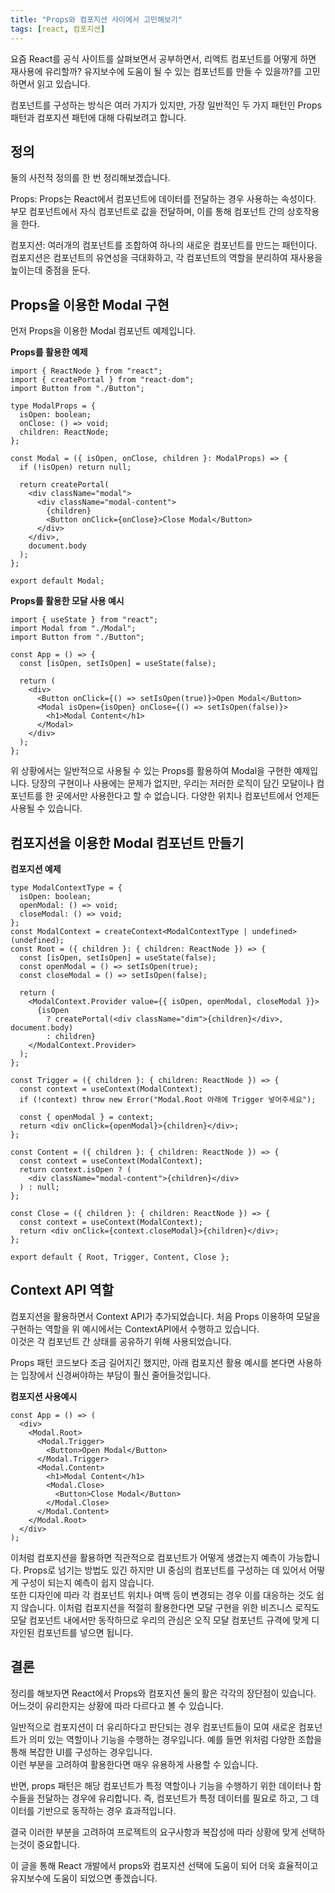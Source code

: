 ```yaml
---
title: "Props와 컴포지션 사이에서 고민해보기"
tags: [react, 컴포지션]
---
```


요즘 React를 공식 사이트를 살펴보면서 공부하면서, 리액트 컴포넌트를 어떻게 하면 재사용에 유리할까? 유지보수에 도움이 될 수 있는 컴포넌트를 만들 수 있을까?를 고민하면서 읽고 있습니다. <br />

컴포넌트를 구성하는 방식은 여러 가지가 있지만, 가장 일반적인 두 가지 패턴인 Props 패턴과 컴포지션 패턴에 대해 다뤄보려고 합니다. <br />

## 정의

둘의 사전적 정의를 한 번 정리해보겠습니다. <br />

Props: Props는 React에서 컴포넌트에 데이터를 전달하는 경우 사용하는 속성이다. 부모 컴포넌트에서 자식 컴포넌트로 값을 전달하며, 이를 통해 컴포넌트 간의 상호작용을 한다. <br />

컴포지션: 여러개의 컴포넌트를 조합하여 하나의 새로운 컴포넌트를 만드는 패턴이다. 컴포지션은 컴포넌트의 유연성을 극대화하고, 각 컴포넌트의 역할을 분리하여 재사용을 높이는데 중점을 둔다. <br />

## Props을 이용한 Modal 구현

먼저 Props을 이용한 Modal 컴포넌트 예제입니다.

**Props를 활용한 예제**

```tsx
import { ReactNode } from "react";
import { createPortal } from "react-dom";
import Button from "./Button";

type ModalProps = {
  isOpen: boolean;
  onClose: () => void;
  children: ReactNode;
};

const Modal = ({ isOpen, onClose, children }: ModalProps) => {
  if (!isOpen) return null;

  return createPortal(
    <div className="modal">
      <div className="modal-content">
        {children}
        <Button onClick={onClose}>Close Modal</Button>
      </div>
    </div>,
    document.body
  );
};

export default Modal;
```

**Props를 활용한 모달 사용 예시**

```tsx
import { useState } from "react";
import Modal from "./Modal";
import Button from "./Button";

const App = () => {
  const [isOpen, setIsOpen] = useState(false);

  return (
    <div>
      <Button onClick={() => setIsOpen(true)}>Open Modal</Button>
      <Modal isOpen={isOpen} onClose={() => setIsOpen(false)}>
        <h1>Modal Content</h1>
      </Modal>
    </div>
  );
};
```

위 상황에서는 일반적으로 사용될 수 있는 Props를 활용하여 Modal을 구현한 예제입니다. 당장의 구현이나 사용에는 문제가 없지만, 우리는 저러한 로직이 담긴 모달이나 컴포넌트를 한 곳에서만 사용한다고 할 수 없습니다. 다양한 위치나 컴포넌트에서 언제든 사용될 수 있습니다. <br />

## 컴포지션을 이용한 Modal 컴포넌트 만들기

**컴포지션 예제**

```tsx
type ModalContextType = {
  isOpen: boolean;
  openModal: () => void;
  closeModal: () => void;
};
const ModalContext = createContext<ModalContextType | undefined>(undefined);
const Root = ({ children }: { children: ReactNode }) => {
  const [isOpen, setIsOpen] = useState(false);
  const openModal = () => setIsOpen(true);
  const closeModal = () => setIsOpen(false);

  return (
    <ModalContext.Provider value={{ isOpen, openModal, closeModal }}>
      {isOpen
        ? createPortal(<div className="dim">{children}</div>, document.body)
        : children}
    </ModalContext.Provider>
  );
};

const Trigger = ({ children }: { children: ReactNode }) => {
  const context = useContext(ModalContext);
  if (!context) throw new Error("Modal.Root 아래에 Trigger 넣어주세요");

  const { openModal } = context;
  return <div onClick={openModal}>{children}</div>;
};

const Content = ({ children }: { children: ReactNode }) => {
  const context = useContext(ModalContext);
  return context.isOpen ? (
    <div className="modal-content">{children}</div>
  ) : null;
};

const Close = ({ children }: { children: ReactNode }) => {
  const context = useContext(ModalContext);
  return <div onClick={context.closeModal}>{children}</div>;
};

export default { Root, Trigger, Content, Close };
```

## Context API 역할

컴포지션을 활용하면서 Context API가 추가되었습니다. 처음 Props 이용하여 모달을 구현하는 역할을 위 예시에서는 ContextAPI에서 수행하고 있습니다. <br />
이것은 각 컴포넌트 간 상태를 공유하기 위해 사용되었습니다.

Props 패턴 코드보다 조금 길어지긴 했지만, 아래 컴포지션 활용 예시를 본다면 사용하는 입장에서 신경써야하는 부담이 훨신 줄어들것입니다.

**컴포지션 사용예시**

```tsx
const App = () => (
  <div>
    <Modal.Root>
      <Modal.Trigger>
        <Button>Open Modal</Button>
      </Modal.Trigger>
      <Modal.Content>
        <h1>Modal Content</h1>
        <Modal.Close>
          <Button>Close Modal</Button>
        </Modal.Close>
      </Modal.Content>
    </Modal.Root>
  </div>
);
```

이처럼 컴포지션을 활용하면 직관적으로 컴포넌트가 어떻게 생겼는지 예측이 가능합니다. Props로 넘기는 방법도 있긴 하지만 UI 중심의 컴포넌트를 구성하는 데 있어서 어떻게 구성이 되는지 예측이 쉽지 않습니다. <br />
또한 디자인에 따라 각 컴포넌트 위치나 여백 등이 변경되는 경우 이를 대응하는 것도 쉽지 않습니다. 이처럼 컴포지션을 적절히 활용한다면 모달 구현을 위한 비즈니스 로직도 모달 컴포넌트 내에서만 동작하므로 우리의 관심은 오직 모달 컴포넌트 규격에 맞게 디자인된 컴포넌트를 넣으면 됩니다.

## 결론

정리를 해보자면 React에서 Props와 컴포지션 둘의 활은 각각의 장단점이 있습니다. 어느것이 유리한지는 상황에 따라 다르다고 볼 수 있습니다.

일반적으로 컴포지션이 더 유리하다고 판단되는 경우 컴포넌트들이 모여 새로운 컴포넌트가 의미 있는 역할이나 기능을 수행하는 경우입니다. 예를 들면 위처럼 다양한 조합을 통해 복잡한 UI를 구성하는 경우입니다.<br />
이런 부분을 고려하여 활용한다면 매우 유용하게 사용할 수 있습니다.

반면, props 패턴은 해당 컴포넌트가 특정 역할이나 기능을 수행하기 위한 데이터나 함수들을 전달하는 경우에 유리합니다. 즉, 컴포넌트가 특정 데이터를 필요로 하고, 그 데이터를 기반으로 동작하는 경우 효과적입니다.

결국 이러한 부분을 고려하여 프로젝트의 요구사항과 복잡성에 따라 상황에 맞게 선택하는것이 중요합니다.

이 글을 통해 React 개발에서 props와 컴포지션 선택에 도움이 되어 더욱 효율적이고 유지보수에 도움이 되었으면 좋겠습니다.
